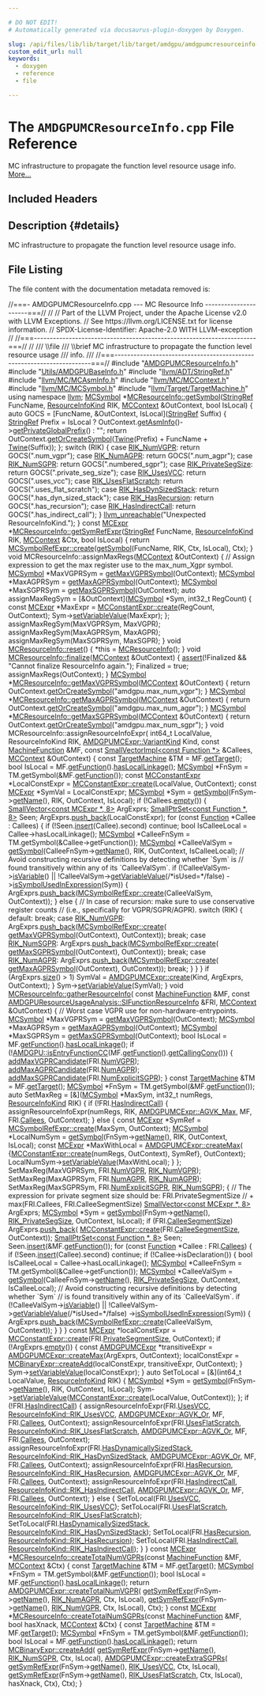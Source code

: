 ```yaml
---

# DO NOT EDIT!
# Automatically generated via docusaurus-plugin-doxygen by Doxygen.

slug: /api/files/lib/lib/target/lib/target/amdgpu/amdgpumcresourceinfo-cpp
custom_edit_url: null
keywords:
  - doxygen
  - reference
  - file

---
```





# The `AMDGPUMCResourceInfo.cpp` File Reference

<DoxygenPage pluginConfig={pluginConfig}>

MC infrastructure to propagate the function level resource usage info. <a href="#details">More...</a>

## Included Headers

<IncludesList>
<IncludesListItem
  filePath="AMDGPUMCResourceInfo.h"
  permalink="/docs/api/files/lib/lib/target/lib/target/amdgpu/amdgpumcresourceinfo-h"
  isLocal="true" />
<IncludesListItem
  filePath="Utils/AMDGPUBaseInfo.h"
  permalink="/docs/api/files/lib/lib/target/lib/target/amdgpu/lib/target/amdgpu/utils/amdgpubaseinfo-h"
  isLocal="true" />
<IncludesListItem
  filePath="llvm/ADT/StringRef.h"
  permalink="/docs/api/files/include/include/llvm/include/llvm/adt/stringref-h"
  isLocal="true" />
<IncludesListItem
  filePath="llvm/MC/MCAsmInfo.h"
  permalink="/docs/api/files/include/include/llvm/include/llvm/mc/mcasminfo-h"
  isLocal="true" />
<IncludesListItem
  filePath="llvm/MC/MCContext.h"
  permalink="/docs/api/files/include/include/llvm/include/llvm/mc/mccontext-h"
  isLocal="true" />
<IncludesListItem
  filePath="llvm/MC/MCSymbol.h"
  permalink="/docs/api/files/include/include/llvm/include/llvm/mc/mcsymbol-h"
  isLocal="true" />
<IncludesListItem
  filePath="llvm/Target/TargetMachine.h"
  permalink="/docs/api/files/include/include/llvm/include/llvm/target/targetmachine-h"
  isLocal="true" />
</IncludesList>

## Description {#details}

MC infrastructure to propagate the function level resource usage info.

## File Listing

The file content with the documentation metadata removed is:

<ProgramListing>

<Link id="l00001" /><CodeLine lineNumber="1"><span class="doxyHighlightComment">//===- AMDGPUMCResourceInfo.cpp --- MC Resource Info ----------------------===//</span></CodeLine>
<Link id="l00002" /><CodeLine lineNumber="2"><span class="doxyHighlightComment">//</span></CodeLine>
<Link id="l00003" /><CodeLine lineNumber="3"><span class="doxyHighlightComment">// Part of the LLVM Project, under the Apache License v2.0 with LLVM Exceptions.</span></CodeLine>
<Link id="l00004" /><CodeLine lineNumber="4"><span class="doxyHighlightComment">// See https://llvm.org/LICENSE.txt for license information.</span></CodeLine>
<Link id="l00005" /><CodeLine lineNumber="5"><span class="doxyHighlightComment">// SPDX-License-Identifier: Apache-2.0 WITH LLVM-exception</span></CodeLine>
<Link id="l00006" /><CodeLine lineNumber="6"><span class="doxyHighlightComment">//</span></CodeLine>
<Link id="l00007" /><CodeLine lineNumber="7"><span class="doxyHighlightComment">//===----------------------------------------------------------------------===//</span></CodeLine>
<Link id="l00008" /><CodeLine lineNumber="8"><span class="doxyHighlightComment">//</span></CodeLine>
<Link id="l00009" /><CodeLine lineNumber="9"><span class="doxyHighlightComment">/// \\file</span></CodeLine>
<Link id="l00010" /><CodeLine lineNumber="10"><span class="doxyHighlightComment">/// \\brief MC infrastructure to propagate the function level resource usage</span></CodeLine>
<Link id="l00011" /><CodeLine lineNumber="11"><span class="doxyHighlightComment">/// info.</span></CodeLine>
<Link id="l00012" /><CodeLine lineNumber="12"><span class="doxyHighlightComment">///</span></CodeLine>
<Link id="l00013" /><CodeLine lineNumber="13"><span class="doxyHighlightComment">//===----------------------------------------------------------------------===//</span></CodeLine>
<Link id="l00014" /><CodeLine lineNumber="14"></CodeLine>
<Link id="l00015" /><CodeLine lineNumber="15"><span class="doxyHighlightPreprocessor">#include &quot;<a href="/docs/api/files/lib/lib/target/lib/target/amdgpu/amdgpumcresourceinfo-h">AMDGPUMCResourceInfo.h</a>&quot;</span></CodeLine>
<Link id="l00016" /><CodeLine lineNumber="16"><span class="doxyHighlightPreprocessor">#include &quot;<a href="/docs/api/files/lib/lib/target/lib/target/amdgpu/lib/target/amdgpu/utils/amdgpubaseinfo-h">Utils/AMDGPUBaseInfo.h</a>&quot;</span></CodeLine>
<Link id="l00017" /><CodeLine lineNumber="17"><span class="doxyHighlightPreprocessor">#include &quot;<a href="/docs/api/files/include/include/llvm/include/llvm/adt/stringref-h">llvm/ADT/StringRef.h</a>&quot;</span></CodeLine>
<Link id="l00018" /><CodeLine lineNumber="18"><span class="doxyHighlightPreprocessor">#include &quot;<a href="/docs/api/files/include/include/llvm/include/llvm/mc/mcasminfo-h">llvm/MC/MCAsmInfo.h</a>&quot;</span></CodeLine>
<Link id="l00019" /><CodeLine lineNumber="19"><span class="doxyHighlightPreprocessor">#include &quot;<a href="/docs/api/files/include/include/llvm/include/llvm/mc/mccontext-h">llvm/MC/MCContext.h</a>&quot;</span></CodeLine>
<Link id="l00020" /><CodeLine lineNumber="20"><span class="doxyHighlightPreprocessor">#include &quot;<a href="/docs/api/files/include/include/llvm/include/llvm/mc/mcsymbol-h">llvm/MC/MCSymbol.h</a>&quot;</span></CodeLine>
<Link id="l00021" /><CodeLine lineNumber="21"><span class="doxyHighlightPreprocessor">#include &quot;<a href="/docs/api/files/include/include/llvm/include/llvm/target/targetmachine-h">llvm/Target/TargetMachine.h</a>&quot;</span></CodeLine>
<Link id="l00022" /><CodeLine lineNumber="22"></CodeLine>
<Link id="l00023" /><CodeLine lineNumber="23"><span class="doxyHighlightKeyword">using namespace </span><span class="doxyHighlight"><a href="/docs/api/namespaces/llvm">llvm</a>;</span></CodeLine>
<Link id="l00024" /><CodeLine lineNumber="24"></CodeLine>
<Link id="l00025" /><CodeLine lineNumber="25" lineLink="/docs/api/classes/llvm/mcresourceinfo/#ab6fb66900168f71c259a40c4213258ee"><span class="doxyHighlight"><a href="/docs/api/classes/llvm/mcsymbol">MCSymbol</a> &#42;<a href="/docs/api/classes/llvm/mcresourceinfo/#ab6fb66900168f71c259a40c4213258ee">MCResourceInfo::getSymbol</a>(<a href="/docs/api/classes/llvm/stringref">StringRef</a> FuncName, <a href="/docs/api/classes/llvm/mcresourceinfo/#af48e911064e158653df0cd355208c590">ResourceInfoKind</a> RIK,</span></CodeLine>
<Link id="l00026" /><CodeLine lineNumber="26"><span class="doxyHighlight">                                    <a href="/docs/api/classes/llvm/mccontext">MCContext</a> &amp;OutContext, </span><span class="doxyHighlightKeywordType">bool</span><span class="doxyHighlight"> IsLocal) &#123;</span></CodeLine>
<Link id="l00027" /><CodeLine lineNumber="27"><span class="doxyHighlight">  </span><span class="doxyHighlightKeyword">auto</span><span class="doxyHighlight"> GOCS = &#91;FuncName, &amp;OutContext, IsLocal&#93;(<a href="/docs/api/classes/llvm/stringref">StringRef</a> Suffix) &#123;</span></CodeLine>
<Link id="l00028" /><CodeLine lineNumber="28"><span class="doxyHighlight">    <a href="/docs/api/classes/llvm/stringref">StringRef</a> Prefix =</span></CodeLine>
<Link id="l00029" /><CodeLine lineNumber="29"><span class="doxyHighlight">        IsLocal ? OutContext.<a href="/docs/api/classes/llvm/mccontext/#aa3beac794c4afb5b1fb6d06cb7786587">getAsmInfo</a>()-&gt;<a href="/docs/api/classes/llvm/mcasminfo/#a021c993cfff75d122f448141f200673a">getPrivateGlobalPrefix</a>() : </span><span class="doxyHighlightStringLiteral">&quot;&quot;</span><span class="doxyHighlight">;</span></CodeLine>
<Link id="l00030" /><CodeLine lineNumber="30"><span class="doxyHighlight">    </span><span class="doxyHighlightKeywordFlow">return</span><span class="doxyHighlight"> OutContext.<a href="/docs/api/classes/llvm/mccontext/#ac11eef690074972378846024abbe8722">getOrCreateSymbol</a>(<a href="/docs/api/classes/llvm/twine">Twine</a>(Prefix) + FuncName +</span></CodeLine>
<Link id="l00031" /><CodeLine lineNumber="31"><span class="doxyHighlight">                                        <a href="/docs/api/classes/llvm/twine">Twine</a>(Suffix));</span></CodeLine>
<Link id="l00032" /><CodeLine lineNumber="32"><span class="doxyHighlight">  &#125;;</span></CodeLine>
<Link id="l00033" /><CodeLine lineNumber="33"><span class="doxyHighlight">  </span><span class="doxyHighlightKeywordFlow">switch</span><span class="doxyHighlight"> (RIK) &#123;</span></CodeLine>
<Link id="l00034" /><CodeLine lineNumber="34"><span class="doxyHighlight">  </span><span class="doxyHighlightKeywordFlow">case</span><span class="doxyHighlight"> <a href="/docs/api/classes/llvm/mcresourceinfo/#af48e911064e158653df0cd355208c590a8da10f6cf6332ee63770a2b025ec0137">RIK&#95;NumVGPR</a>:</span></CodeLine>
<Link id="l00035" /><CodeLine lineNumber="35"><span class="doxyHighlight">    </span><span class="doxyHighlightKeywordFlow">return</span><span class="doxyHighlight"> GOCS(</span><span class="doxyHighlightStringLiteral">&quot;.num&#95;vgpr&quot;</span><span class="doxyHighlight">);</span></CodeLine>
<Link id="l00036" /><CodeLine lineNumber="36"><span class="doxyHighlight">  </span><span class="doxyHighlightKeywordFlow">case</span><span class="doxyHighlight"> <a href="/docs/api/classes/llvm/mcresourceinfo/#af48e911064e158653df0cd355208c590a1c2a6e80379270ae20b862a7965b06e2">RIK&#95;NumAGPR</a>:</span></CodeLine>
<Link id="l00037" /><CodeLine lineNumber="37"><span class="doxyHighlight">    </span><span class="doxyHighlightKeywordFlow">return</span><span class="doxyHighlight"> GOCS(</span><span class="doxyHighlightStringLiteral">&quot;.num&#95;agpr&quot;</span><span class="doxyHighlight">);</span></CodeLine>
<Link id="l00038" /><CodeLine lineNumber="38"><span class="doxyHighlight">  </span><span class="doxyHighlightKeywordFlow">case</span><span class="doxyHighlight"> <a href="/docs/api/classes/llvm/mcresourceinfo/#af48e911064e158653df0cd355208c590aefa4ed4642c49f918d0520d91df06308">RIK&#95;NumSGPR</a>:</span></CodeLine>
<Link id="l00039" /><CodeLine lineNumber="39"><span class="doxyHighlight">    </span><span class="doxyHighlightKeywordFlow">return</span><span class="doxyHighlight"> GOCS(</span><span class="doxyHighlightStringLiteral">&quot;.numbered&#95;sgpr&quot;</span><span class="doxyHighlight">);</span></CodeLine>
<Link id="l00040" /><CodeLine lineNumber="40"><span class="doxyHighlight">  </span><span class="doxyHighlightKeywordFlow">case</span><span class="doxyHighlight"> <a href="/docs/api/classes/llvm/mcresourceinfo/#af48e911064e158653df0cd355208c590a100073e901dedc43d53055d3145387ba">RIK&#95;PrivateSegSize</a>:</span></CodeLine>
<Link id="l00041" /><CodeLine lineNumber="41"><span class="doxyHighlight">    </span><span class="doxyHighlightKeywordFlow">return</span><span class="doxyHighlight"> GOCS(</span><span class="doxyHighlightStringLiteral">&quot;.private&#95;seg&#95;size&quot;</span><span class="doxyHighlight">);</span></CodeLine>
<Link id="l00042" /><CodeLine lineNumber="42"><span class="doxyHighlight">  </span><span class="doxyHighlightKeywordFlow">case</span><span class="doxyHighlight"> <a href="/docs/api/classes/llvm/mcresourceinfo/#af48e911064e158653df0cd355208c590a19b2edc3c20039db0b831e29083f32a3">RIK&#95;UsesVCC</a>:</span></CodeLine>
<Link id="l00043" /><CodeLine lineNumber="43"><span class="doxyHighlight">    </span><span class="doxyHighlightKeywordFlow">return</span><span class="doxyHighlight"> GOCS(</span><span class="doxyHighlightStringLiteral">&quot;.uses&#95;vcc&quot;</span><span class="doxyHighlight">);</span></CodeLine>
<Link id="l00044" /><CodeLine lineNumber="44"><span class="doxyHighlight">  </span><span class="doxyHighlightKeywordFlow">case</span><span class="doxyHighlight"> <a href="/docs/api/classes/llvm/mcresourceinfo/#af48e911064e158653df0cd355208c590a2211b28e5485598e631dd11904189ece">RIK&#95;UsesFlatScratch</a>:</span></CodeLine>
<Link id="l00045" /><CodeLine lineNumber="45"><span class="doxyHighlight">    </span><span class="doxyHighlightKeywordFlow">return</span><span class="doxyHighlight"> GOCS(</span><span class="doxyHighlightStringLiteral">&quot;.uses&#95;flat&#95;scratch&quot;</span><span class="doxyHighlight">);</span></CodeLine>
<Link id="l00046" /><CodeLine lineNumber="46"><span class="doxyHighlight">  </span><span class="doxyHighlightKeywordFlow">case</span><span class="doxyHighlight"> <a href="/docs/api/classes/llvm/mcresourceinfo/#af48e911064e158653df0cd355208c590a569998460199830dadbec581c57d281c">RIK&#95;HasDynSizedStack</a>:</span></CodeLine>
<Link id="l00047" /><CodeLine lineNumber="47"><span class="doxyHighlight">    </span><span class="doxyHighlightKeywordFlow">return</span><span class="doxyHighlight"> GOCS(</span><span class="doxyHighlightStringLiteral">&quot;.has&#95;dyn&#95;sized&#95;stack&quot;</span><span class="doxyHighlight">);</span></CodeLine>
<Link id="l00048" /><CodeLine lineNumber="48"><span class="doxyHighlight">  </span><span class="doxyHighlightKeywordFlow">case</span><span class="doxyHighlight"> <a href="/docs/api/classes/llvm/mcresourceinfo/#af48e911064e158653df0cd355208c590a0356f9fc433377d29810e057025a9df4">RIK&#95;HasRecursion</a>:</span></CodeLine>
<Link id="l00049" /><CodeLine lineNumber="49"><span class="doxyHighlight">    </span><span class="doxyHighlightKeywordFlow">return</span><span class="doxyHighlight"> GOCS(</span><span class="doxyHighlightStringLiteral">&quot;.has&#95;recursion&quot;</span><span class="doxyHighlight">);</span></CodeLine>
<Link id="l00050" /><CodeLine lineNumber="50"><span class="doxyHighlight">  </span><span class="doxyHighlightKeywordFlow">case</span><span class="doxyHighlight"> <a href="/docs/api/classes/llvm/mcresourceinfo/#af48e911064e158653df0cd355208c590ac75093b0903f372c30885a79ffbc88f2">RIK&#95;HasIndirectCall</a>:</span></CodeLine>
<Link id="l00051" /><CodeLine lineNumber="51"><span class="doxyHighlight">    </span><span class="doxyHighlightKeywordFlow">return</span><span class="doxyHighlight"> GOCS(</span><span class="doxyHighlightStringLiteral">&quot;.has&#95;indirect&#95;call&quot;</span><span class="doxyHighlight">);</span></CodeLine>
<Link id="l00052" /><CodeLine lineNumber="52"><span class="doxyHighlight">  &#125;</span></CodeLine>
<Link id="l00053" /><CodeLine lineNumber="53"><span class="doxyHighlight">  <a href="/docs/api/files/include/include/llvm/include/llvm/support/errorhandling-h/#ace243f5c25697a1107cce46626b3dc94">llvm&#95;unreachable</a>(</span><span class="doxyHighlightStringLiteral">&quot;Unexpected ResourceInfoKind.&quot;</span><span class="doxyHighlight">);</span></CodeLine>
<Link id="l00054" /><CodeLine lineNumber="54"><span class="doxyHighlight">&#125;</span></CodeLine>
<Link id="l00055" /><CodeLine lineNumber="55"></CodeLine>
<Link id="l00056" /><CodeLine lineNumber="56" lineLink="/docs/api/classes/llvm/mcresourceinfo/#a4df37ccc4bac970ed9da45c24bf04a42"><span class="doxyHighlightKeyword">const</span><span class="doxyHighlight"> <a href="/docs/api/classes/llvm/mcexpr">MCExpr</a> &#42;<a href="/docs/api/classes/llvm/mcresourceinfo/#a4df37ccc4bac970ed9da45c24bf04a42">MCResourceInfo::getSymRefExpr</a>(<a href="/docs/api/classes/llvm/stringref">StringRef</a> FuncName,</span></CodeLine>
<Link id="l00057" /><CodeLine lineNumber="57"><span class="doxyHighlight">                                            <a href="/docs/api/classes/llvm/mcresourceinfo/#af48e911064e158653df0cd355208c590">ResourceInfoKind</a> RIK,</span></CodeLine>
<Link id="l00058" /><CodeLine lineNumber="58"><span class="doxyHighlight">                                            <a href="/docs/api/classes/llvm/mccontext">MCContext</a> &amp;Ctx, </span><span class="doxyHighlightKeywordType">bool</span><span class="doxyHighlight"> IsLocal) &#123;</span></CodeLine>
<Link id="l00059" /><CodeLine lineNumber="59"><span class="doxyHighlight">  </span><span class="doxyHighlightKeywordFlow">return</span><span class="doxyHighlight"> <a href="/docs/api/classes/llvm/mcsymbolrefexpr/#a9914b597552aa4b4bcbb8acaa04d632a">MCSymbolRefExpr::create</a>(<a href="/docs/api/classes/llvm/mcresourceinfo/#ab6fb66900168f71c259a40c4213258ee">getSymbol</a>(FuncName, RIK, Ctx, IsLocal), Ctx);</span></CodeLine>
<Link id="l00060" /><CodeLine lineNumber="60"><span class="doxyHighlight">&#125;</span></CodeLine>
<Link id="l00061" /><CodeLine lineNumber="61"></CodeLine>
<Link id="l00062" /><CodeLine lineNumber="62"><span class="doxyHighlightKeywordType">void</span><span class="doxyHighlight"> MCResourceInfo::assignMaxRegs(<a href="/docs/api/classes/llvm/mccontext">MCContext</a> &amp;OutContext) &#123;</span></CodeLine>
<Link id="l00063" /><CodeLine lineNumber="63"><span class="doxyHighlight">  </span><span class="doxyHighlightComment">// Assign expression to get the max register use to the max&#95;num&#95;Xgpr symbol.</span></CodeLine>
<Link id="l00064" /><CodeLine lineNumber="64"><span class="doxyHighlight">  <a href="/docs/api/classes/llvm/mcsymbol">MCSymbol</a> &#42;MaxVGPRSym = <a href="/docs/api/classes/llvm/mcresourceinfo/#acdfa9217c601394fde2e02fbbfb5aff4">getMaxVGPRSymbol</a>(OutContext);</span></CodeLine>
<Link id="l00065" /><CodeLine lineNumber="65"><span class="doxyHighlight">  <a href="/docs/api/classes/llvm/mcsymbol">MCSymbol</a> &#42;MaxAGPRSym = <a href="/docs/api/classes/llvm/mcresourceinfo/#a5e13c8211ac78de4ed02bd7facb5c18f">getMaxAGPRSymbol</a>(OutContext);</span></CodeLine>
<Link id="l00066" /><CodeLine lineNumber="66"><span class="doxyHighlight">  <a href="/docs/api/classes/llvm/mcsymbol">MCSymbol</a> &#42;MaxSGPRSym = <a href="/docs/api/classes/llvm/mcresourceinfo/#a43e26b05f46ee6277cdb509e6e264304">getMaxSGPRSymbol</a>(OutContext);</span></CodeLine>
<Link id="l00067" /><CodeLine lineNumber="67"></CodeLine>
<Link id="l00068" /><CodeLine lineNumber="68"><span class="doxyHighlight">  </span><span class="doxyHighlightKeyword">auto</span><span class="doxyHighlight"> assignMaxRegSym = &#91;&amp;OutContext&#93;(<a href="/docs/api/classes/llvm/mcsymbol">MCSymbol</a> &#42;Sym, int32&#95;t RegCount) &#123;</span></CodeLine>
<Link id="l00069" /><CodeLine lineNumber="69"><span class="doxyHighlight">    </span><span class="doxyHighlightKeyword">const</span><span class="doxyHighlight"> <a href="/docs/api/classes/llvm/mcexpr">MCExpr</a> &#42;MaxExpr = <a href="/docs/api/classes/llvm/mcconstantexpr/#af9bdc4c9c65ea1ff077fbbb6407d7b2a">MCConstantExpr::create</a>(RegCount, OutContext);</span></CodeLine>
<Link id="l00070" /><CodeLine lineNumber="70"><span class="doxyHighlight">    Sym-&gt;<a href="/docs/api/classes/llvm/mcsymbol/#a7f1486460b5e2da7f4527bbb2da54eff">setVariableValue</a>(MaxExpr);</span></CodeLine>
<Link id="l00071" /><CodeLine lineNumber="71"><span class="doxyHighlight">  &#125;;</span></CodeLine>
<Link id="l00072" /><CodeLine lineNumber="72"></CodeLine>
<Link id="l00073" /><CodeLine lineNumber="73"><span class="doxyHighlight">  assignMaxRegSym(MaxVGPRSym, MaxVGPR);</span></CodeLine>
<Link id="l00074" /><CodeLine lineNumber="74"><span class="doxyHighlight">  assignMaxRegSym(MaxAGPRSym, MaxAGPR);</span></CodeLine>
<Link id="l00075" /><CodeLine lineNumber="75"><span class="doxyHighlight">  assignMaxRegSym(MaxSGPRSym, MaxSGPR);</span></CodeLine>
<Link id="l00076" /><CodeLine lineNumber="76"><span class="doxyHighlight">&#125;</span></CodeLine>
<Link id="l00077" /><CodeLine lineNumber="77"></CodeLine>
<Link id="l00078" /><CodeLine lineNumber="78" lineLink="/docs/api/classes/llvm/mcresourceinfo/#ab8ecde31b2988ffcf2f415e6dfab63cc"><span class="doxyHighlightKeywordType">void</span><span class="doxyHighlight"> <a href="/docs/api/classes/llvm/mcresourceinfo/#ab8ecde31b2988ffcf2f415e6dfab63cc">MCResourceInfo::reset</a>() &#123; &#42;</span><span class="doxyHighlightKeyword">this</span><span class="doxyHighlight"> = <a href="/docs/api/classes/llvm/mcresourceinfo/#a036e50449cbcf927e271aec60a631d14">MCResourceInfo</a>(); &#125;</span></CodeLine>
<Link id="l00079" /><CodeLine lineNumber="79"></CodeLine>
<Link id="l00080" /><CodeLine lineNumber="80" lineLink="/docs/api/classes/llvm/mcresourceinfo/#a862c4550519c6358f03989ab5915c65f"><span class="doxyHighlightKeywordType">void</span><span class="doxyHighlight"> <a href="/docs/api/classes/llvm/mcresourceinfo/#a862c4550519c6358f03989ab5915c65f">MCResourceInfo::finalize</a>(<a href="/docs/api/classes/llvm/mccontext">MCContext</a> &amp;OutContext) &#123;</span></CodeLine>
<Link id="l00081" /><CodeLine lineNumber="81"><span class="doxyHighlight">  <a href="/docs/api/files/lib/lib/target/lib/target/amdgpu/silowercontrolflow-cpp/#a4868c5d81c5ccc98c47aeab6244346a0">assert</a>(!Finalized &amp;&amp; </span><span class="doxyHighlightStringLiteral">&quot;Cannot finalize ResourceInfo again.&quot;</span><span class="doxyHighlight">);</span></CodeLine>
<Link id="l00082" /><CodeLine lineNumber="82"><span class="doxyHighlight">  Finalized = </span><span class="doxyHighlightKeyword">true</span><span class="doxyHighlight">;</span></CodeLine>
<Link id="l00083" /><CodeLine lineNumber="83"><span class="doxyHighlight">  assignMaxRegs(OutContext);</span></CodeLine>
<Link id="l00084" /><CodeLine lineNumber="84"><span class="doxyHighlight">&#125;</span></CodeLine>
<Link id="l00085" /><CodeLine lineNumber="85"></CodeLine>
<Link id="l00086" /><CodeLine lineNumber="86" lineLink="/docs/api/classes/llvm/mcresourceinfo/#acdfa9217c601394fde2e02fbbfb5aff4"><span class="doxyHighlight"><a href="/docs/api/classes/llvm/mcsymbol">MCSymbol</a> &#42;<a href="/docs/api/classes/llvm/mcresourceinfo/#acdfa9217c601394fde2e02fbbfb5aff4">MCResourceInfo::getMaxVGPRSymbol</a>(<a href="/docs/api/classes/llvm/mccontext">MCContext</a> &amp;OutContext) &#123;</span></CodeLine>
<Link id="l00087" /><CodeLine lineNumber="87"><span class="doxyHighlight">  </span><span class="doxyHighlightKeywordFlow">return</span><span class="doxyHighlight"> OutContext.<a href="/docs/api/classes/llvm/mccontext/#ac11eef690074972378846024abbe8722">getOrCreateSymbol</a>(</span><span class="doxyHighlightStringLiteral">&quot;amdgpu.max&#95;num&#95;vgpr&quot;</span><span class="doxyHighlight">);</span></CodeLine>
<Link id="l00088" /><CodeLine lineNumber="88"><span class="doxyHighlight">&#125;</span></CodeLine>
<Link id="l00089" /><CodeLine lineNumber="89"></CodeLine>
<Link id="l00090" /><CodeLine lineNumber="90" lineLink="/docs/api/classes/llvm/mcresourceinfo/#a5e13c8211ac78de4ed02bd7facb5c18f"><span class="doxyHighlight"><a href="/docs/api/classes/llvm/mcsymbol">MCSymbol</a> &#42;<a href="/docs/api/classes/llvm/mcresourceinfo/#a5e13c8211ac78de4ed02bd7facb5c18f">MCResourceInfo::getMaxAGPRSymbol</a>(<a href="/docs/api/classes/llvm/mccontext">MCContext</a> &amp;OutContext) &#123;</span></CodeLine>
<Link id="l00091" /><CodeLine lineNumber="91"><span class="doxyHighlight">  </span><span class="doxyHighlightKeywordFlow">return</span><span class="doxyHighlight"> OutContext.<a href="/docs/api/classes/llvm/mccontext/#ac11eef690074972378846024abbe8722">getOrCreateSymbol</a>(</span><span class="doxyHighlightStringLiteral">&quot;amdgpu.max&#95;num&#95;agpr&quot;</span><span class="doxyHighlight">);</span></CodeLine>
<Link id="l00092" /><CodeLine lineNumber="92"><span class="doxyHighlight">&#125;</span></CodeLine>
<Link id="l00093" /><CodeLine lineNumber="93"></CodeLine>
<Link id="l00094" /><CodeLine lineNumber="94" lineLink="/docs/api/classes/llvm/mcresourceinfo/#a43e26b05f46ee6277cdb509e6e264304"><span class="doxyHighlight"><a href="/docs/api/classes/llvm/mcsymbol">MCSymbol</a> &#42;<a href="/docs/api/classes/llvm/mcresourceinfo/#a43e26b05f46ee6277cdb509e6e264304">MCResourceInfo::getMaxSGPRSymbol</a>(<a href="/docs/api/classes/llvm/mccontext">MCContext</a> &amp;OutContext) &#123;</span></CodeLine>
<Link id="l00095" /><CodeLine lineNumber="95"><span class="doxyHighlight">  </span><span class="doxyHighlightKeywordFlow">return</span><span class="doxyHighlight"> OutContext.<a href="/docs/api/classes/llvm/mccontext/#ac11eef690074972378846024abbe8722">getOrCreateSymbol</a>(</span><span class="doxyHighlightStringLiteral">&quot;amdgpu.max&#95;num&#95;sgpr&quot;</span><span class="doxyHighlight">);</span></CodeLine>
<Link id="l00096" /><CodeLine lineNumber="96"><span class="doxyHighlight">&#125;</span></CodeLine>
<Link id="l00097" /><CodeLine lineNumber="97"></CodeLine>
<Link id="l00098" /><CodeLine lineNumber="98"><span class="doxyHighlightKeywordType">void</span><span class="doxyHighlight"> MCResourceInfo::assignResourceInfoExpr(</span></CodeLine>
<Link id="l00099" /><CodeLine lineNumber="99"><span class="doxyHighlight">    int64&#95;t LocalValue, ResourceInfoKind RIK, <a href="/docs/api/classes/llvm/amdgpumcexpr/#ac4e921b9d06cd1d20aa4994fc39ec64e">AMDGPUMCExpr::VariantKind</a> Kind,</span></CodeLine>
<Link id="l00100" /><CodeLine lineNumber="100"><span class="doxyHighlight">    </span><span class="doxyHighlightKeyword">const</span><span class="doxyHighlight"> <a href="/docs/api/classes/llvm/machinefunction">MachineFunction</a> &amp;MF, </span><span class="doxyHighlightKeyword">const</span><span class="doxyHighlight"> <a href="/docs/api/classes/llvm/smallvectorimpl">SmallVectorImpl&lt;const Function &#42;&gt;</a> &amp;Callees,</span></CodeLine>
<Link id="l00101" /><CodeLine lineNumber="101"><span class="doxyHighlight">    <a href="/docs/api/classes/llvm/mccontext">MCContext</a> &amp;OutContext) &#123;</span></CodeLine>
<Link id="l00102" /><CodeLine lineNumber="102"><span class="doxyHighlight">  </span><span class="doxyHighlightKeyword">const</span><span class="doxyHighlight"> <a href="/docs/api/classes/llvm/targetmachine">TargetMachine</a> &amp;TM = MF.<a href="/docs/api/classes/llvm/machinefunction/#af777ff93c9e07a6ff5ffe3226deb3e76">getTarget</a>();</span></CodeLine>
<Link id="l00103" /><CodeLine lineNumber="103"><span class="doxyHighlight">  </span><span class="doxyHighlightKeywordType">bool</span><span class="doxyHighlight"> IsLocal = MF.<a href="/docs/api/classes/llvm/machinefunction/#a977ddce262de45c645be23d951066351">getFunction</a>().<a href="/docs/api/classes/llvm/globalvalue/#a3ba1af4b9d9faa4a33729bbbecee83d1">hasLocalLinkage</a>();</span></CodeLine>
<Link id="l00104" /><CodeLine lineNumber="104"><span class="doxyHighlight">  <a href="/docs/api/classes/llvm/mcsymbol">MCSymbol</a> &#42;FnSym = TM.getSymbol(&amp;MF.<a href="/docs/api/classes/llvm/machinefunction/#a977ddce262de45c645be23d951066351">getFunction</a>());</span></CodeLine>
<Link id="l00105" /><CodeLine lineNumber="105"><span class="doxyHighlight">  </span><span class="doxyHighlightKeyword">const</span><span class="doxyHighlight"> <a href="/docs/api/classes/llvm/mcconstantexpr">MCConstantExpr</a> &#42;LocalConstExpr =</span></CodeLine>
<Link id="l00106" /><CodeLine lineNumber="106"><span class="doxyHighlight">      <a href="/docs/api/classes/llvm/mcconstantexpr/#af9bdc4c9c65ea1ff077fbbb6407d7b2a">MCConstantExpr::create</a>(LocalValue, OutContext);</span></CodeLine>
<Link id="l00107" /><CodeLine lineNumber="107"><span class="doxyHighlight">  </span><span class="doxyHighlightKeyword">const</span><span class="doxyHighlight"> <a href="/docs/api/classes/llvm/mcexpr">MCExpr</a> &#42;SymVal = LocalConstExpr;</span></CodeLine>
<Link id="l00108" /><CodeLine lineNumber="108"><span class="doxyHighlight">  <a href="/docs/api/classes/llvm/mcsymbol">MCSymbol</a> &#42;Sym = <a href="/docs/api/classes/llvm/mcresourceinfo/#ab6fb66900168f71c259a40c4213258ee">getSymbol</a>(FnSym-&gt;<a href="/docs/api/classes/llvm/mcsymbol/#a57c7b2b9784361914262eeb0a6f0b18d">getName</a>(), RIK, OutContext, IsLocal);</span></CodeLine>
<Link id="l00109" /><CodeLine lineNumber="109"><span class="doxyHighlight">  </span><span class="doxyHighlightKeywordFlow">if</span><span class="doxyHighlight"> (!Callees.<a href="/docs/api/classes/llvm/smallvectortemplatecommon/#ad9a3c7bc26b130377bbafc170b5f88a2">empty</a>()) &#123;</span></CodeLine>
<Link id="l00110" /><CodeLine lineNumber="110"><span class="doxyHighlight">    <a href="/docs/api/classes/llvm/smallvector">SmallVector&lt;const MCExpr &#42;, 8&gt;</a> ArgExprs;</span></CodeLine>
<Link id="l00111" /><CodeLine lineNumber="111"><span class="doxyHighlight">    <a href="/docs/api/classes/llvm/smallptrset">SmallPtrSet&lt;const Function &#42;, 8&gt;</a> Seen;</span></CodeLine>
<Link id="l00112" /><CodeLine lineNumber="112"><span class="doxyHighlight">    ArgExprs.<a href="/docs/api/classes/llvm/smallvectortemplatebase/#af42bfbc067df27c19ee2fc859df58799">push&#95;back</a>(LocalConstExpr);</span></CodeLine>
<Link id="l00113" /><CodeLine lineNumber="113"></CodeLine>
<Link id="l00114" /><CodeLine lineNumber="114"><span class="doxyHighlight">    </span><span class="doxyHighlightKeywordFlow">for</span><span class="doxyHighlight"> (</span><span class="doxyHighlightKeyword">const</span><span class="doxyHighlight"> <a href="/docs/api/classes/llvm/function">Function</a> &#42;Callee : Callees) &#123;</span></CodeLine>
<Link id="l00115" /><CodeLine lineNumber="115"><span class="doxyHighlight">      </span><span class="doxyHighlightKeywordFlow">if</span><span class="doxyHighlight"> (!Seen.<a href="/docs/api/classes/llvm/smallptrsetimpl/#a9d834ae3da8c62c2b668dada51335eb0">insert</a>(Callee).second)</span></CodeLine>
<Link id="l00116" /><CodeLine lineNumber="116"><span class="doxyHighlight">        </span><span class="doxyHighlightKeywordFlow">continue</span><span class="doxyHighlight">;</span></CodeLine>
<Link id="l00117" /><CodeLine lineNumber="117"></CodeLine>
<Link id="l00118" /><CodeLine lineNumber="118"><span class="doxyHighlight">      </span><span class="doxyHighlightKeywordType">bool</span><span class="doxyHighlight"> IsCalleeLocal = Callee-&gt;hasLocalLinkage();</span></CodeLine>
<Link id="l00119" /><CodeLine lineNumber="119"><span class="doxyHighlight">      <a href="/docs/api/classes/llvm/mcsymbol">MCSymbol</a> &#42;CalleeFnSym = TM.getSymbol(&amp;Callee-&gt;getFunction());</span></CodeLine>
<Link id="l00120" /><CodeLine lineNumber="120"><span class="doxyHighlight">      <a href="/docs/api/classes/llvm/mcsymbol">MCSymbol</a> &#42;CalleeValSym =</span></CodeLine>
<Link id="l00121" /><CodeLine lineNumber="121"><span class="doxyHighlight">          <a href="/docs/api/classes/llvm/mcresourceinfo/#ab6fb66900168f71c259a40c4213258ee">getSymbol</a>(CalleeFnSym-&gt;<a href="/docs/api/classes/llvm/mcsymbol/#a57c7b2b9784361914262eeb0a6f0b18d">getName</a>(), RIK, OutContext, IsCalleeLocal);</span></CodeLine>
<Link id="l00122" /><CodeLine lineNumber="122"></CodeLine>
<Link id="l00123" /><CodeLine lineNumber="123"><span class="doxyHighlight">      </span><span class="doxyHighlightComment">// Avoid constructing recursive definitions by detecting whether &#96;Sym&#96; is</span></CodeLine>
<Link id="l00124" /><CodeLine lineNumber="124"><span class="doxyHighlight">      </span><span class="doxyHighlightComment">// found transitively within any of its &#96;CalleeValSym&#96;.</span></CodeLine>
<Link id="l00125" /><CodeLine lineNumber="125"><span class="doxyHighlight">      </span><span class="doxyHighlightKeywordFlow">if</span><span class="doxyHighlight"> (!CalleeValSym-&gt;<a href="/docs/api/classes/llvm/mcsymbol/#a620bf1ce8489b3da259faf0c55a862aa">isVariable</a>() ||</span></CodeLine>
<Link id="l00126" /><CodeLine lineNumber="126"><span class="doxyHighlight">          !CalleeValSym-&gt;<a href="/docs/api/classes/llvm/mcsymbol/#a2192a3f25b0bc0505cc168a012038046">getVariableValue</a>(</span><span class="doxyHighlightComment">/&#42;isUsed=&#42;/</span><span class="doxyHighlightKeyword">false</span><span class="doxyHighlight">)</span></CodeLine>
<Link id="l00127" /><CodeLine lineNumber="127"><span class="doxyHighlight">               -&gt;<a href="/docs/api/classes/llvm/mcexpr/#ae066b71f79346e6cf0e978da4656e1bc">isSymbolUsedInExpression</a>(Sym)) &#123;</span></CodeLine>
<Link id="l00128" /><CodeLine lineNumber="128"><span class="doxyHighlight">        ArgExprs.<a href="/docs/api/classes/llvm/smallvectortemplatebase/#af42bfbc067df27c19ee2fc859df58799">push&#95;back</a>(<a href="/docs/api/classes/llvm/mcsymbolrefexpr/#a9914b597552aa4b4bcbb8acaa04d632a">MCSymbolRefExpr::create</a>(CalleeValSym, OutContext));</span></CodeLine>
<Link id="l00129" /><CodeLine lineNumber="129"><span class="doxyHighlight">      &#125; </span><span class="doxyHighlightKeywordFlow">else</span><span class="doxyHighlight"> &#123;</span></CodeLine>
<Link id="l00130" /><CodeLine lineNumber="130"><span class="doxyHighlight">        </span><span class="doxyHighlightComment">// In case of recursion: make sure to use conservative register counts</span></CodeLine>
<Link id="l00131" /><CodeLine lineNumber="131"><span class="doxyHighlight">        </span><span class="doxyHighlightComment">// (i.e., specifically for VGPR/SGPR/AGPR).</span></CodeLine>
<Link id="l00132" /><CodeLine lineNumber="132"><span class="doxyHighlight">        </span><span class="doxyHighlightKeywordFlow">switch</span><span class="doxyHighlight"> (RIK) &#123;</span></CodeLine>
<Link id="l00133" /><CodeLine lineNumber="133"><span class="doxyHighlight">        </span><span class="doxyHighlightKeywordFlow">default</span><span class="doxyHighlight">:</span></CodeLine>
<Link id="l00134" /><CodeLine lineNumber="134"><span class="doxyHighlight">          </span><span class="doxyHighlightKeywordFlow">break</span><span class="doxyHighlight">;</span></CodeLine>
<Link id="l00135" /><CodeLine lineNumber="135"><span class="doxyHighlight">        </span><span class="doxyHighlightKeywordFlow">case</span><span class="doxyHighlight"> <a href="/docs/api/classes/llvm/mcresourceinfo/#af48e911064e158653df0cd355208c590a8da10f6cf6332ee63770a2b025ec0137">RIK&#95;NumVGPR</a>:</span></CodeLine>
<Link id="l00136" /><CodeLine lineNumber="136"><span class="doxyHighlight">          ArgExprs.<a href="/docs/api/classes/llvm/smallvectortemplatebase/#af42bfbc067df27c19ee2fc859df58799">push&#95;back</a>(<a href="/docs/api/classes/llvm/mcsymbolrefexpr/#a9914b597552aa4b4bcbb8acaa04d632a">MCSymbolRefExpr::create</a>(</span></CodeLine>
<Link id="l00137" /><CodeLine lineNumber="137"><span class="doxyHighlight">              <a href="/docs/api/classes/llvm/mcresourceinfo/#acdfa9217c601394fde2e02fbbfb5aff4">getMaxVGPRSymbol</a>(OutContext), OutContext));</span></CodeLine>
<Link id="l00138" /><CodeLine lineNumber="138"><span class="doxyHighlight">          </span><span class="doxyHighlightKeywordFlow">break</span><span class="doxyHighlight">;</span></CodeLine>
<Link id="l00139" /><CodeLine lineNumber="139"><span class="doxyHighlight">        </span><span class="doxyHighlightKeywordFlow">case</span><span class="doxyHighlight"> <a href="/docs/api/classes/llvm/mcresourceinfo/#af48e911064e158653df0cd355208c590aefa4ed4642c49f918d0520d91df06308">RIK&#95;NumSGPR</a>:</span></CodeLine>
<Link id="l00140" /><CodeLine lineNumber="140"><span class="doxyHighlight">          ArgExprs.<a href="/docs/api/classes/llvm/smallvectortemplatebase/#af42bfbc067df27c19ee2fc859df58799">push&#95;back</a>(<a href="/docs/api/classes/llvm/mcsymbolrefexpr/#a9914b597552aa4b4bcbb8acaa04d632a">MCSymbolRefExpr::create</a>(</span></CodeLine>
<Link id="l00141" /><CodeLine lineNumber="141"><span class="doxyHighlight">              <a href="/docs/api/classes/llvm/mcresourceinfo/#a43e26b05f46ee6277cdb509e6e264304">getMaxSGPRSymbol</a>(OutContext), OutContext));</span></CodeLine>
<Link id="l00142" /><CodeLine lineNumber="142"><span class="doxyHighlight">          </span><span class="doxyHighlightKeywordFlow">break</span><span class="doxyHighlight">;</span></CodeLine>
<Link id="l00143" /><CodeLine lineNumber="143"><span class="doxyHighlight">        </span><span class="doxyHighlightKeywordFlow">case</span><span class="doxyHighlight"> <a href="/docs/api/classes/llvm/mcresourceinfo/#af48e911064e158653df0cd355208c590a1c2a6e80379270ae20b862a7965b06e2">RIK&#95;NumAGPR</a>:</span></CodeLine>
<Link id="l00144" /><CodeLine lineNumber="144"><span class="doxyHighlight">          ArgExprs.<a href="/docs/api/classes/llvm/smallvectortemplatebase/#af42bfbc067df27c19ee2fc859df58799">push&#95;back</a>(<a href="/docs/api/classes/llvm/mcsymbolrefexpr/#a9914b597552aa4b4bcbb8acaa04d632a">MCSymbolRefExpr::create</a>(</span></CodeLine>
<Link id="l00145" /><CodeLine lineNumber="145"><span class="doxyHighlight">              <a href="/docs/api/classes/llvm/mcresourceinfo/#a5e13c8211ac78de4ed02bd7facb5c18f">getMaxAGPRSymbol</a>(OutContext), OutContext));</span></CodeLine>
<Link id="l00146" /><CodeLine lineNumber="146"><span class="doxyHighlight">          </span><span class="doxyHighlightKeywordFlow">break</span><span class="doxyHighlight">;</span></CodeLine>
<Link id="l00147" /><CodeLine lineNumber="147"><span class="doxyHighlight">        &#125;</span></CodeLine>
<Link id="l00148" /><CodeLine lineNumber="148"><span class="doxyHighlight">      &#125;</span></CodeLine>
<Link id="l00149" /><CodeLine lineNumber="149"><span class="doxyHighlight">    &#125;</span></CodeLine>
<Link id="l00150" /><CodeLine lineNumber="150"><span class="doxyHighlight">    </span><span class="doxyHighlightKeywordFlow">if</span><span class="doxyHighlight"> (ArgExprs.<a href="/docs/api/classes/llvm/smallvectortemplatecommon/#a1c479a8c434377c2b8cb056bdfdfc201">size</a>() &gt; 1)</span></CodeLine>
<Link id="l00151" /><CodeLine lineNumber="151"><span class="doxyHighlight">      SymVal = <a href="/docs/api/classes/llvm/amdgpumcexpr/#a8b210af308c92a311c2a71c9a2ad051a">AMDGPUMCExpr::create</a>(Kind, ArgExprs, OutContext);</span></CodeLine>
<Link id="l00152" /><CodeLine lineNumber="152"><span class="doxyHighlight">  &#125;</span></CodeLine>
<Link id="l00153" /><CodeLine lineNumber="153"><span class="doxyHighlight">  Sym-&gt;<a href="/docs/api/classes/llvm/mcsymbol/#a7f1486460b5e2da7f4527bbb2da54eff">setVariableValue</a>(SymVal);</span></CodeLine>
<Link id="l00154" /><CodeLine lineNumber="154"><span class="doxyHighlight">&#125;</span></CodeLine>
<Link id="l00155" /><CodeLine lineNumber="155"></CodeLine>
<Link id="l00156" /><CodeLine lineNumber="156" lineLink="/docs/api/classes/llvm/mcresourceinfo/#a3681fb2c471c1278bfd939456c752f22"><span class="doxyHighlightKeywordType">void</span><span class="doxyHighlight"> <a href="/docs/api/classes/llvm/mcresourceinfo/#a3681fb2c471c1278bfd939456c752f22">MCResourceInfo::gatherResourceInfo</a>(</span></CodeLine>
<Link id="l00157" /><CodeLine lineNumber="157"><span class="doxyHighlight">    </span><span class="doxyHighlightKeyword">const</span><span class="doxyHighlight"> <a href="/docs/api/classes/llvm/machinefunction">MachineFunction</a> &amp;MF,</span></CodeLine>
<Link id="l00158" /><CodeLine lineNumber="158"><span class="doxyHighlight">    </span><span class="doxyHighlightKeyword">const</span><span class="doxyHighlight"> <a href="/docs/api/structs/llvm/amdgpuresourceusageanalysis/sifunctionresourceinfo">AMDGPUResourceUsageAnalysis::SIFunctionResourceInfo</a> &amp;FRI,</span></CodeLine>
<Link id="l00159" /><CodeLine lineNumber="159"><span class="doxyHighlight">    <a href="/docs/api/classes/llvm/mccontext">MCContext</a> &amp;OutContext) &#123;</span></CodeLine>
<Link id="l00160" /><CodeLine lineNumber="160"><span class="doxyHighlight">  </span><span class="doxyHighlightComment">// Worst case VGPR use for non-hardware-entrypoints.</span></CodeLine>
<Link id="l00161" /><CodeLine lineNumber="161"><span class="doxyHighlight">  <a href="/docs/api/classes/llvm/mcsymbol">MCSymbol</a> &#42;MaxVGPRSym = <a href="/docs/api/classes/llvm/mcresourceinfo/#acdfa9217c601394fde2e02fbbfb5aff4">getMaxVGPRSymbol</a>(OutContext);</span></CodeLine>
<Link id="l00162" /><CodeLine lineNumber="162"><span class="doxyHighlight">  <a href="/docs/api/classes/llvm/mcsymbol">MCSymbol</a> &#42;MaxAGPRSym = <a href="/docs/api/classes/llvm/mcresourceinfo/#a5e13c8211ac78de4ed02bd7facb5c18f">getMaxAGPRSymbol</a>(OutContext);</span></CodeLine>
<Link id="l00163" /><CodeLine lineNumber="163"><span class="doxyHighlight">  <a href="/docs/api/classes/llvm/mcsymbol">MCSymbol</a> &#42;MaxSGPRSym = <a href="/docs/api/classes/llvm/mcresourceinfo/#a43e26b05f46ee6277cdb509e6e264304">getMaxSGPRSymbol</a>(OutContext);</span></CodeLine>
<Link id="l00164" /><CodeLine lineNumber="164"><span class="doxyHighlight">  </span><span class="doxyHighlightKeywordType">bool</span><span class="doxyHighlight"> IsLocal = MF.<a href="/docs/api/classes/llvm/machinefunction/#a977ddce262de45c645be23d951066351">getFunction</a>().<a href="/docs/api/classes/llvm/globalvalue/#a3ba1af4b9d9faa4a33729bbbecee83d1">hasLocalLinkage</a>();</span></CodeLine>
<Link id="l00165" /><CodeLine lineNumber="165"></CodeLine>
<Link id="l00166" /><CodeLine lineNumber="166"><span class="doxyHighlight">  </span><span class="doxyHighlightKeywordFlow">if</span><span class="doxyHighlight"> (!<a href="/docs/api/namespaces/llvm/amdgpu/#a3c65c76a817d60e322ff750366674a92">AMDGPU::isEntryFunctionCC</a>(MF.<a href="/docs/api/classes/llvm/machinefunction/#a977ddce262de45c645be23d951066351">getFunction</a>().<a href="/docs/api/classes/llvm/function/#a5f494edc0a569c7fc9ff4181243be1ed">getCallingConv</a>())) &#123;</span></CodeLine>
<Link id="l00167" /><CodeLine lineNumber="167"><span class="doxyHighlight">    <a href="/docs/api/classes/llvm/mcresourceinfo/#af18c19f635c52afe1ddcfa8b0908de6f">addMaxVGPRCandidate</a>(FRI.<a href="/docs/api/structs/llvm/amdgpuresourceusageanalysis/sifunctionresourceinfo/#ace2f47e698e52d6ee942db8b7196e665">NumVGPR</a>);</span></CodeLine>
<Link id="l00168" /><CodeLine lineNumber="168"><span class="doxyHighlight">    <a href="/docs/api/classes/llvm/mcresourceinfo/#ac2c8383dcf4dceabc21a1897570ab76e">addMaxAGPRCandidate</a>(FRI.<a href="/docs/api/structs/llvm/amdgpuresourceusageanalysis/sifunctionresourceinfo/#a9307d03fbda2e54a7b2ecb78bac47019">NumAGPR</a>);</span></CodeLine>
<Link id="l00169" /><CodeLine lineNumber="169"><span class="doxyHighlight">    <a href="/docs/api/classes/llvm/mcresourceinfo/#a2b49c357b7b7adab83211b02a55dca8e">addMaxSGPRCandidate</a>(FRI.<a href="/docs/api/structs/llvm/amdgpuresourceusageanalysis/sifunctionresourceinfo/#a8a250107696bf3f9bd50f12ed52b937d">NumExplicitSGPR</a>);</span></CodeLine>
<Link id="l00170" /><CodeLine lineNumber="170"><span class="doxyHighlight">  &#125;</span></CodeLine>
<Link id="l00171" /><CodeLine lineNumber="171"></CodeLine>
<Link id="l00172" /><CodeLine lineNumber="172"><span class="doxyHighlight">  </span><span class="doxyHighlightKeyword">const</span><span class="doxyHighlight"> <a href="/docs/api/classes/llvm/targetmachine">TargetMachine</a> &amp;TM = MF.<a href="/docs/api/classes/llvm/machinefunction/#af777ff93c9e07a6ff5ffe3226deb3e76">getTarget</a>();</span></CodeLine>
<Link id="l00173" /><CodeLine lineNumber="173"><span class="doxyHighlight">  <a href="/docs/api/classes/llvm/mcsymbol">MCSymbol</a> &#42;FnSym = TM.getSymbol(&amp;MF.<a href="/docs/api/classes/llvm/machinefunction/#a977ddce262de45c645be23d951066351">getFunction</a>());</span></CodeLine>
<Link id="l00174" /><CodeLine lineNumber="174"></CodeLine>
<Link id="l00175" /><CodeLine lineNumber="175"><span class="doxyHighlight">  </span><span class="doxyHighlightKeyword">auto</span><span class="doxyHighlight"> SetMaxReg = &#91;&amp;&#93;(<a href="/docs/api/classes/llvm/mcsymbol">MCSymbol</a> &#42;MaxSym, int32&#95;t numRegs,</span></CodeLine>
<Link id="l00176" /><CodeLine lineNumber="176"><span class="doxyHighlight">                       <a href="/docs/api/classes/llvm/mcresourceinfo/#af48e911064e158653df0cd355208c590">ResourceInfoKind</a> RIK) &#123;</span></CodeLine>
<Link id="l00177" /><CodeLine lineNumber="177"><span class="doxyHighlight">    </span><span class="doxyHighlightKeywordFlow">if</span><span class="doxyHighlight"> (!FRI.<a href="/docs/api/structs/llvm/amdgpuresourceusageanalysis/sifunctionresourceinfo/#a9dfea6fbc3e9600bcafa0a2371e9e2de">HasIndirectCall</a>) &#123;</span></CodeLine>
<Link id="l00178" /><CodeLine lineNumber="178"><span class="doxyHighlight">      assignResourceInfoExpr(numRegs, RIK, <a href="/docs/api/classes/llvm/amdgpumcexpr/#ac4e921b9d06cd1d20aa4994fc39ec64eade9b37ace7482eb448727fdbd65a75f0">AMDGPUMCExpr::AGVK&#95;Max</a>, MF,</span></CodeLine>
<Link id="l00179" /><CodeLine lineNumber="179"><span class="doxyHighlight">                             FRI.<a href="/docs/api/structs/llvm/amdgpuresourceusageanalysis/sifunctionresourceinfo/#adf12c3cdbbcf0fd01e9397a693a6bf8e">Callees</a>, OutContext);</span></CodeLine>
<Link id="l00180" /><CodeLine lineNumber="180"><span class="doxyHighlight">    &#125; </span><span class="doxyHighlightKeywordFlow">else</span><span class="doxyHighlight"> &#123;</span></CodeLine>
<Link id="l00181" /><CodeLine lineNumber="181"><span class="doxyHighlight">      </span><span class="doxyHighlightKeyword">const</span><span class="doxyHighlight"> <a href="/docs/api/classes/llvm/mcexpr">MCExpr</a> &#42;SymRef = <a href="/docs/api/classes/llvm/mcsymbolrefexpr/#a9914b597552aa4b4bcbb8acaa04d632a">MCSymbolRefExpr::create</a>(MaxSym, OutContext);</span></CodeLine>
<Link id="l00182" /><CodeLine lineNumber="182"><span class="doxyHighlight">      <a href="/docs/api/classes/llvm/mcsymbol">MCSymbol</a> &#42;LocalNumSym =</span></CodeLine>
<Link id="l00183" /><CodeLine lineNumber="183"><span class="doxyHighlight">          <a href="/docs/api/classes/llvm/mcresourceinfo/#ab6fb66900168f71c259a40c4213258ee">getSymbol</a>(FnSym-&gt;<a href="/docs/api/classes/llvm/mcsymbol/#a57c7b2b9784361914262eeb0a6f0b18d">getName</a>(), RIK, OutContext, IsLocal);</span></CodeLine>
<Link id="l00184" /><CodeLine lineNumber="184"><span class="doxyHighlight">      </span><span class="doxyHighlightKeyword">const</span><span class="doxyHighlight"> <a href="/docs/api/classes/llvm/mcexpr">MCExpr</a> &#42;MaxWithLocal = <a href="/docs/api/classes/llvm/amdgpumcexpr/#a245bacdf3c88f5963f1ea0b9cc20ffb0">AMDGPUMCExpr::createMax</a>(</span></CodeLine>
<Link id="l00185" /><CodeLine lineNumber="185"><span class="doxyHighlight">          &#123;<a href="/docs/api/classes/llvm/mcconstantexpr/#af9bdc4c9c65ea1ff077fbbb6407d7b2a">MCConstantExpr::create</a>(numRegs, OutContext), SymRef&#125;, OutContext);</span></CodeLine>
<Link id="l00186" /><CodeLine lineNumber="186"><span class="doxyHighlight">      LocalNumSym-&gt;<a href="/docs/api/classes/llvm/mcsymbol/#a7f1486460b5e2da7f4527bbb2da54eff">setVariableValue</a>(MaxWithLocal);</span></CodeLine>
<Link id="l00187" /><CodeLine lineNumber="187"><span class="doxyHighlight">    &#125;</span></CodeLine>
<Link id="l00188" /><CodeLine lineNumber="188"><span class="doxyHighlight">  &#125;;</span></CodeLine>
<Link id="l00189" /><CodeLine lineNumber="189"></CodeLine>
<Link id="l00190" /><CodeLine lineNumber="190"><span class="doxyHighlight">  SetMaxReg(MaxVGPRSym, FRI.<a href="/docs/api/structs/llvm/amdgpuresourceusageanalysis/sifunctionresourceinfo/#ace2f47e698e52d6ee942db8b7196e665">NumVGPR</a>, <a href="/docs/api/classes/llvm/mcresourceinfo/#af48e911064e158653df0cd355208c590a8da10f6cf6332ee63770a2b025ec0137">RIK&#95;NumVGPR</a>);</span></CodeLine>
<Link id="l00191" /><CodeLine lineNumber="191"><span class="doxyHighlight">  SetMaxReg(MaxAGPRSym, FRI.<a href="/docs/api/structs/llvm/amdgpuresourceusageanalysis/sifunctionresourceinfo/#a9307d03fbda2e54a7b2ecb78bac47019">NumAGPR</a>, <a href="/docs/api/classes/llvm/mcresourceinfo/#af48e911064e158653df0cd355208c590a1c2a6e80379270ae20b862a7965b06e2">RIK&#95;NumAGPR</a>);</span></CodeLine>
<Link id="l00192" /><CodeLine lineNumber="192"><span class="doxyHighlight">  SetMaxReg(MaxSGPRSym, FRI.<a href="/docs/api/structs/llvm/amdgpuresourceusageanalysis/sifunctionresourceinfo/#a8a250107696bf3f9bd50f12ed52b937d">NumExplicitSGPR</a>, <a href="/docs/api/classes/llvm/mcresourceinfo/#af48e911064e158653df0cd355208c590aefa4ed4642c49f918d0520d91df06308">RIK&#95;NumSGPR</a>);</span></CodeLine>
<Link id="l00193" /><CodeLine lineNumber="193"></CodeLine>
<Link id="l00194" /><CodeLine lineNumber="194"><span class="doxyHighlight">  &#123;</span></CodeLine>
<Link id="l00195" /><CodeLine lineNumber="195"><span class="doxyHighlight">    </span><span class="doxyHighlightComment">// The expression for private segment size should be: FRI.PrivateSegmentSize</span></CodeLine>
<Link id="l00196" /><CodeLine lineNumber="196"><span class="doxyHighlight">    </span><span class="doxyHighlightComment">// + max(FRI.Callees, FRI.CalleeSegmentSize)</span></CodeLine>
<Link id="l00197" /><CodeLine lineNumber="197"><span class="doxyHighlight">    <a href="/docs/api/classes/llvm/smallvector">SmallVector&lt;const MCExpr &#42;, 8&gt;</a> ArgExprs;</span></CodeLine>
<Link id="l00198" /><CodeLine lineNumber="198"><span class="doxyHighlight">    <a href="/docs/api/classes/llvm/mcsymbol">MCSymbol</a> &#42;Sym =</span></CodeLine>
<Link id="l00199" /><CodeLine lineNumber="199"><span class="doxyHighlight">        <a href="/docs/api/classes/llvm/mcresourceinfo/#ab6fb66900168f71c259a40c4213258ee">getSymbol</a>(FnSym-&gt;<a href="/docs/api/classes/llvm/mcsymbol/#a57c7b2b9784361914262eeb0a6f0b18d">getName</a>(), <a href="/docs/api/classes/llvm/mcresourceinfo/#af48e911064e158653df0cd355208c590a100073e901dedc43d53055d3145387ba">RIK&#95;PrivateSegSize</a>, OutContext, IsLocal);</span></CodeLine>
<Link id="l00200" /><CodeLine lineNumber="200"><span class="doxyHighlight">    </span><span class="doxyHighlightKeywordFlow">if</span><span class="doxyHighlight"> (FRI.<a href="/docs/api/structs/llvm/amdgpuresourceusageanalysis/sifunctionresourceinfo/#af3efb2b20e885f6310064a3affb7a296">CalleeSegmentSize</a>)</span></CodeLine>
<Link id="l00201" /><CodeLine lineNumber="201"><span class="doxyHighlight">      ArgExprs.<a href="/docs/api/classes/llvm/smallvectortemplatebase/#af42bfbc067df27c19ee2fc859df58799">push&#95;back</a>(</span></CodeLine>
<Link id="l00202" /><CodeLine lineNumber="202"><span class="doxyHighlight">          <a href="/docs/api/classes/llvm/mcconstantexpr/#af9bdc4c9c65ea1ff077fbbb6407d7b2a">MCConstantExpr::create</a>(FRI.<a href="/docs/api/structs/llvm/amdgpuresourceusageanalysis/sifunctionresourceinfo/#af3efb2b20e885f6310064a3affb7a296">CalleeSegmentSize</a>, OutContext));</span></CodeLine>
<Link id="l00203" /><CodeLine lineNumber="203"></CodeLine>
<Link id="l00204" /><CodeLine lineNumber="204"><span class="doxyHighlight">    <a href="/docs/api/classes/llvm/smallptrset">SmallPtrSet&lt;const Function &#42;, 8&gt;</a> Seen;</span></CodeLine>
<Link id="l00205" /><CodeLine lineNumber="205"><span class="doxyHighlight">    Seen.<a href="/docs/api/classes/llvm/smallptrsetimpl/#a9d834ae3da8c62c2b668dada51335eb0">insert</a>(&amp;MF.<a href="/docs/api/classes/llvm/machinefunction/#a977ddce262de45c645be23d951066351">getFunction</a>());</span></CodeLine>
<Link id="l00206" /><CodeLine lineNumber="206"><span class="doxyHighlight">    </span><span class="doxyHighlightKeywordFlow">for</span><span class="doxyHighlight"> (</span><span class="doxyHighlightKeyword">const</span><span class="doxyHighlight"> <a href="/docs/api/classes/llvm/function">Function</a> &#42;Callee : FRI.<a href="/docs/api/structs/llvm/amdgpuresourceusageanalysis/sifunctionresourceinfo/#adf12c3cdbbcf0fd01e9397a693a6bf8e">Callees</a>) &#123;</span></CodeLine>
<Link id="l00207" /><CodeLine lineNumber="207"><span class="doxyHighlight">      </span><span class="doxyHighlightKeywordFlow">if</span><span class="doxyHighlight"> (!Seen.<a href="/docs/api/classes/llvm/smallptrsetimpl/#a9d834ae3da8c62c2b668dada51335eb0">insert</a>(Callee).second)</span></CodeLine>
<Link id="l00208" /><CodeLine lineNumber="208"><span class="doxyHighlight">        </span><span class="doxyHighlightKeywordFlow">continue</span><span class="doxyHighlight">;</span></CodeLine>
<Link id="l00209" /><CodeLine lineNumber="209"><span class="doxyHighlight">      </span><span class="doxyHighlightKeywordFlow">if</span><span class="doxyHighlight"> (!Callee-&gt;isDeclaration()) &#123;</span></CodeLine>
<Link id="l00210" /><CodeLine lineNumber="210"><span class="doxyHighlight">        </span><span class="doxyHighlightKeywordType">bool</span><span class="doxyHighlight"> IsCalleeLocal = Callee-&gt;hasLocalLinkage();</span></CodeLine>
<Link id="l00211" /><CodeLine lineNumber="211"><span class="doxyHighlight">        <a href="/docs/api/classes/llvm/mcsymbol">MCSymbol</a> &#42;CalleeFnSym = TM.getSymbol(&amp;Callee-&gt;getFunction());</span></CodeLine>
<Link id="l00212" /><CodeLine lineNumber="212"><span class="doxyHighlight">        <a href="/docs/api/classes/llvm/mcsymbol">MCSymbol</a> &#42;CalleeValSym =</span></CodeLine>
<Link id="l00213" /><CodeLine lineNumber="213"><span class="doxyHighlight">            <a href="/docs/api/classes/llvm/mcresourceinfo/#ab6fb66900168f71c259a40c4213258ee">getSymbol</a>(CalleeFnSym-&gt;<a href="/docs/api/classes/llvm/mcsymbol/#a57c7b2b9784361914262eeb0a6f0b18d">getName</a>(), <a href="/docs/api/classes/llvm/mcresourceinfo/#af48e911064e158653df0cd355208c590a100073e901dedc43d53055d3145387ba">RIK&#95;PrivateSegSize</a>, OutContext,</span></CodeLine>
<Link id="l00214" /><CodeLine lineNumber="214"><span class="doxyHighlight">                      IsCalleeLocal);</span></CodeLine>
<Link id="l00215" /><CodeLine lineNumber="215"></CodeLine>
<Link id="l00216" /><CodeLine lineNumber="216"><span class="doxyHighlight">        </span><span class="doxyHighlightComment">// Avoid constructing recursive definitions by detecting whether &#96;Sym&#96;</span></CodeLine>
<Link id="l00217" /><CodeLine lineNumber="217"><span class="doxyHighlight">        </span><span class="doxyHighlightComment">// is found transitively within any of its &#96;CalleeValSym&#96;.</span></CodeLine>
<Link id="l00218" /><CodeLine lineNumber="218"><span class="doxyHighlight">        </span><span class="doxyHighlightKeywordFlow">if</span><span class="doxyHighlight"> (!CalleeValSym-&gt;<a href="/docs/api/classes/llvm/mcsymbol/#a620bf1ce8489b3da259faf0c55a862aa">isVariable</a>() ||</span></CodeLine>
<Link id="l00219" /><CodeLine lineNumber="219"><span class="doxyHighlight">            !CalleeValSym-&gt;<a href="/docs/api/classes/llvm/mcsymbol/#a2192a3f25b0bc0505cc168a012038046">getVariableValue</a>(</span><span class="doxyHighlightComment">/&#42;isUsed=&#42;/</span><span class="doxyHighlightKeyword">false</span><span class="doxyHighlight">)</span></CodeLine>
<Link id="l00220" /><CodeLine lineNumber="220"><span class="doxyHighlight">                 -&gt;<a href="/docs/api/classes/llvm/mcexpr/#ae066b71f79346e6cf0e978da4656e1bc">isSymbolUsedInExpression</a>(Sym)) &#123;</span></CodeLine>
<Link id="l00221" /><CodeLine lineNumber="221"><span class="doxyHighlight">          ArgExprs.<a href="/docs/api/classes/llvm/smallvectortemplatebase/#af42bfbc067df27c19ee2fc859df58799">push&#95;back</a>(<a href="/docs/api/classes/llvm/mcsymbolrefexpr/#a9914b597552aa4b4bcbb8acaa04d632a">MCSymbolRefExpr::create</a>(CalleeValSym, OutContext));</span></CodeLine>
<Link id="l00222" /><CodeLine lineNumber="222"><span class="doxyHighlight">        &#125;</span></CodeLine>
<Link id="l00223" /><CodeLine lineNumber="223"><span class="doxyHighlight">      &#125;</span></CodeLine>
<Link id="l00224" /><CodeLine lineNumber="224"><span class="doxyHighlight">    &#125;</span></CodeLine>
<Link id="l00225" /><CodeLine lineNumber="225"><span class="doxyHighlight">    </span><span class="doxyHighlightKeyword">const</span><span class="doxyHighlight"> <a href="/docs/api/classes/llvm/mcexpr">MCExpr</a> &#42;localConstExpr =</span></CodeLine>
<Link id="l00226" /><CodeLine lineNumber="226"><span class="doxyHighlight">        <a href="/docs/api/classes/llvm/mcconstantexpr/#af9bdc4c9c65ea1ff077fbbb6407d7b2a">MCConstantExpr::create</a>(FRI.<a href="/docs/api/structs/llvm/amdgpuresourceusageanalysis/sifunctionresourceinfo/#a9182e409604c9f69e188aa4580e5d7b1">PrivateSegmentSize</a>, OutContext);</span></CodeLine>
<Link id="l00227" /><CodeLine lineNumber="227"><span class="doxyHighlight">    </span><span class="doxyHighlightKeywordFlow">if</span><span class="doxyHighlight"> (!ArgExprs.<a href="/docs/api/classes/llvm/smallvectortemplatecommon/#ad9a3c7bc26b130377bbafc170b5f88a2">empty</a>()) &#123;</span></CodeLine>
<Link id="l00228" /><CodeLine lineNumber="228"><span class="doxyHighlight">      </span><span class="doxyHighlightKeyword">const</span><span class="doxyHighlight"> <a href="/docs/api/classes/llvm/amdgpumcexpr">AMDGPUMCExpr</a> &#42;transitiveExpr =</span></CodeLine>
<Link id="l00229" /><CodeLine lineNumber="229"><span class="doxyHighlight">          <a href="/docs/api/classes/llvm/amdgpumcexpr/#a245bacdf3c88f5963f1ea0b9cc20ffb0">AMDGPUMCExpr::createMax</a>(ArgExprs, OutContext);</span></CodeLine>
<Link id="l00230" /><CodeLine lineNumber="230"><span class="doxyHighlight">      localConstExpr =</span></CodeLine>
<Link id="l00231" /><CodeLine lineNumber="231"><span class="doxyHighlight">          <a href="/docs/api/classes/llvm/mcbinaryexpr/#a3cbe1086ebf00680e8dc374e07305cfb">MCBinaryExpr::createAdd</a>(localConstExpr, transitiveExpr, OutContext);</span></CodeLine>
<Link id="l00232" /><CodeLine lineNumber="232"><span class="doxyHighlight">    &#125;</span></CodeLine>
<Link id="l00233" /><CodeLine lineNumber="233"><span class="doxyHighlight">    Sym-&gt;<a href="/docs/api/classes/llvm/mcsymbol/#a7f1486460b5e2da7f4527bbb2da54eff">setVariableValue</a>(localConstExpr);</span></CodeLine>
<Link id="l00234" /><CodeLine lineNumber="234"><span class="doxyHighlight">  &#125;</span></CodeLine>
<Link id="l00235" /><CodeLine lineNumber="235"></CodeLine>
<Link id="l00236" /><CodeLine lineNumber="236"><span class="doxyHighlight">  </span><span class="doxyHighlightKeyword">auto</span><span class="doxyHighlight"> SetToLocal = &#91;&amp;&#93;(int64&#95;t LocalValue, <a href="/docs/api/classes/llvm/mcresourceinfo/#af48e911064e158653df0cd355208c590">ResourceInfoKind</a> RIK) &#123;</span></CodeLine>
<Link id="l00237" /><CodeLine lineNumber="237"><span class="doxyHighlight">    <a href="/docs/api/classes/llvm/mcsymbol">MCSymbol</a> &#42;Sym = <a href="/docs/api/classes/llvm/mcresourceinfo/#ab6fb66900168f71c259a40c4213258ee">getSymbol</a>(FnSym-&gt;<a href="/docs/api/classes/llvm/mcsymbol/#a57c7b2b9784361914262eeb0a6f0b18d">getName</a>(), RIK, OutContext, IsLocal);</span></CodeLine>
<Link id="l00238" /><CodeLine lineNumber="238"><span class="doxyHighlight">    Sym-&gt;<a href="/docs/api/classes/llvm/mcsymbol/#a7f1486460b5e2da7f4527bbb2da54eff">setVariableValue</a>(<a href="/docs/api/classes/llvm/mcconstantexpr/#af9bdc4c9c65ea1ff077fbbb6407d7b2a">MCConstantExpr::create</a>(LocalValue, OutContext));</span></CodeLine>
<Link id="l00239" /><CodeLine lineNumber="239"><span class="doxyHighlight">  &#125;;</span></CodeLine>
<Link id="l00240" /><CodeLine lineNumber="240"></CodeLine>
<Link id="l00241" /><CodeLine lineNumber="241"><span class="doxyHighlight">  </span><span class="doxyHighlightKeywordFlow">if</span><span class="doxyHighlight"> (!FRI.<a href="/docs/api/structs/llvm/amdgpuresourceusageanalysis/sifunctionresourceinfo/#a9dfea6fbc3e9600bcafa0a2371e9e2de">HasIndirectCall</a>) &#123;</span></CodeLine>
<Link id="l00242" /><CodeLine lineNumber="242"><span class="doxyHighlight">    assignResourceInfoExpr(FRI.<a href="/docs/api/structs/llvm/amdgpuresourceusageanalysis/sifunctionresourceinfo/#ab9afb486dfec15a26a2b0b26a9b5302d">UsesVCC</a>, <a href="/docs/api/classes/llvm/mcresourceinfo/#af48e911064e158653df0cd355208c590a19b2edc3c20039db0b831e29083f32a3">ResourceInfoKind::RIK&#95;UsesVCC</a>,</span></CodeLine>
<Link id="l00243" /><CodeLine lineNumber="243"><span class="doxyHighlight">                           <a href="/docs/api/classes/llvm/amdgpumcexpr/#ac4e921b9d06cd1d20aa4994fc39ec64ea5f70392190112d47213e6cc3df8bf8cc">AMDGPUMCExpr::AGVK&#95;Or</a>, MF, FRI.<a href="/docs/api/structs/llvm/amdgpuresourceusageanalysis/sifunctionresourceinfo/#adf12c3cdbbcf0fd01e9397a693a6bf8e">Callees</a>, OutContext);</span></CodeLine>
<Link id="l00244" /><CodeLine lineNumber="244"><span class="doxyHighlight">    assignResourceInfoExpr(FRI.<a href="/docs/api/structs/llvm/amdgpuresourceusageanalysis/sifunctionresourceinfo/#a1ad15d21553e3b179b6b0f78efad4e3a">UsesFlatScratch</a>,</span></CodeLine>
<Link id="l00245" /><CodeLine lineNumber="245"><span class="doxyHighlight">                           <a href="/docs/api/classes/llvm/mcresourceinfo/#af48e911064e158653df0cd355208c590a2211b28e5485598e631dd11904189ece">ResourceInfoKind::RIK&#95;UsesFlatScratch</a>,</span></CodeLine>
<Link id="l00246" /><CodeLine lineNumber="246"><span class="doxyHighlight">                           <a href="/docs/api/classes/llvm/amdgpumcexpr/#ac4e921b9d06cd1d20aa4994fc39ec64ea5f70392190112d47213e6cc3df8bf8cc">AMDGPUMCExpr::AGVK&#95;Or</a>, MF, FRI.<a href="/docs/api/structs/llvm/amdgpuresourceusageanalysis/sifunctionresourceinfo/#adf12c3cdbbcf0fd01e9397a693a6bf8e">Callees</a>, OutContext);</span></CodeLine>
<Link id="l00247" /><CodeLine lineNumber="247"><span class="doxyHighlight">    assignResourceInfoExpr(FRI.<a href="/docs/api/structs/llvm/amdgpuresourceusageanalysis/sifunctionresourceinfo/#a7646a5431ba0550b290b5888d0d6898b">HasDynamicallySizedStack</a>,</span></CodeLine>
<Link id="l00248" /><CodeLine lineNumber="248"><span class="doxyHighlight">                           <a href="/docs/api/classes/llvm/mcresourceinfo/#af48e911064e158653df0cd355208c590a569998460199830dadbec581c57d281c">ResourceInfoKind::RIK&#95;HasDynSizedStack</a>,</span></CodeLine>
<Link id="l00249" /><CodeLine lineNumber="249"><span class="doxyHighlight">                           <a href="/docs/api/classes/llvm/amdgpumcexpr/#ac4e921b9d06cd1d20aa4994fc39ec64ea5f70392190112d47213e6cc3df8bf8cc">AMDGPUMCExpr::AGVK&#95;Or</a>, MF, FRI.<a href="/docs/api/structs/llvm/amdgpuresourceusageanalysis/sifunctionresourceinfo/#adf12c3cdbbcf0fd01e9397a693a6bf8e">Callees</a>, OutContext);</span></CodeLine>
<Link id="l00250" /><CodeLine lineNumber="250"><span class="doxyHighlight">    assignResourceInfoExpr(FRI.<a href="/docs/api/structs/llvm/amdgpuresourceusageanalysis/sifunctionresourceinfo/#aeddee414e364d6b8d346964c88b3b50b">HasRecursion</a>, <a href="/docs/api/classes/llvm/mcresourceinfo/#af48e911064e158653df0cd355208c590a0356f9fc433377d29810e057025a9df4">ResourceInfoKind::RIK&#95;HasRecursion</a>,</span></CodeLine>
<Link id="l00251" /><CodeLine lineNumber="251"><span class="doxyHighlight">                           <a href="/docs/api/classes/llvm/amdgpumcexpr/#ac4e921b9d06cd1d20aa4994fc39ec64ea5f70392190112d47213e6cc3df8bf8cc">AMDGPUMCExpr::AGVK&#95;Or</a>, MF, FRI.<a href="/docs/api/structs/llvm/amdgpuresourceusageanalysis/sifunctionresourceinfo/#adf12c3cdbbcf0fd01e9397a693a6bf8e">Callees</a>, OutContext);</span></CodeLine>
<Link id="l00252" /><CodeLine lineNumber="252"><span class="doxyHighlight">    assignResourceInfoExpr(FRI.<a href="/docs/api/structs/llvm/amdgpuresourceusageanalysis/sifunctionresourceinfo/#a9dfea6fbc3e9600bcafa0a2371e9e2de">HasIndirectCall</a>,</span></CodeLine>
<Link id="l00253" /><CodeLine lineNumber="253"><span class="doxyHighlight">                           <a href="/docs/api/classes/llvm/mcresourceinfo/#af48e911064e158653df0cd355208c590ac75093b0903f372c30885a79ffbc88f2">ResourceInfoKind::RIK&#95;HasIndirectCall</a>,</span></CodeLine>
<Link id="l00254" /><CodeLine lineNumber="254"><span class="doxyHighlight">                           <a href="/docs/api/classes/llvm/amdgpumcexpr/#ac4e921b9d06cd1d20aa4994fc39ec64ea5f70392190112d47213e6cc3df8bf8cc">AMDGPUMCExpr::AGVK&#95;Or</a>, MF, FRI.<a href="/docs/api/structs/llvm/amdgpuresourceusageanalysis/sifunctionresourceinfo/#adf12c3cdbbcf0fd01e9397a693a6bf8e">Callees</a>, OutContext);</span></CodeLine>
<Link id="l00255" /><CodeLine lineNumber="255"><span class="doxyHighlight">  &#125; </span><span class="doxyHighlightKeywordFlow">else</span><span class="doxyHighlight"> &#123;</span></CodeLine>
<Link id="l00256" /><CodeLine lineNumber="256"><span class="doxyHighlight">    SetToLocal(FRI.<a href="/docs/api/structs/llvm/amdgpuresourceusageanalysis/sifunctionresourceinfo/#ab9afb486dfec15a26a2b0b26a9b5302d">UsesVCC</a>, <a href="/docs/api/classes/llvm/mcresourceinfo/#af48e911064e158653df0cd355208c590a19b2edc3c20039db0b831e29083f32a3">ResourceInfoKind::RIK&#95;UsesVCC</a>);</span></CodeLine>
<Link id="l00257" /><CodeLine lineNumber="257"><span class="doxyHighlight">    SetToLocal(FRI.<a href="/docs/api/structs/llvm/amdgpuresourceusageanalysis/sifunctionresourceinfo/#a1ad15d21553e3b179b6b0f78efad4e3a">UsesFlatScratch</a>, <a href="/docs/api/classes/llvm/mcresourceinfo/#af48e911064e158653df0cd355208c590a2211b28e5485598e631dd11904189ece">ResourceInfoKind::RIK&#95;UsesFlatScratch</a>);</span></CodeLine>
<Link id="l00258" /><CodeLine lineNumber="258"><span class="doxyHighlight">    SetToLocal(FRI.<a href="/docs/api/structs/llvm/amdgpuresourceusageanalysis/sifunctionresourceinfo/#a7646a5431ba0550b290b5888d0d6898b">HasDynamicallySizedStack</a>,</span></CodeLine>
<Link id="l00259" /><CodeLine lineNumber="259"><span class="doxyHighlight">               <a href="/docs/api/classes/llvm/mcresourceinfo/#af48e911064e158653df0cd355208c590a569998460199830dadbec581c57d281c">ResourceInfoKind::RIK&#95;HasDynSizedStack</a>);</span></CodeLine>
<Link id="l00260" /><CodeLine lineNumber="260"><span class="doxyHighlight">    SetToLocal(FRI.<a href="/docs/api/structs/llvm/amdgpuresourceusageanalysis/sifunctionresourceinfo/#aeddee414e364d6b8d346964c88b3b50b">HasRecursion</a>, <a href="/docs/api/classes/llvm/mcresourceinfo/#af48e911064e158653df0cd355208c590a0356f9fc433377d29810e057025a9df4">ResourceInfoKind::RIK&#95;HasRecursion</a>);</span></CodeLine>
<Link id="l00261" /><CodeLine lineNumber="261"><span class="doxyHighlight">    SetToLocal(FRI.<a href="/docs/api/structs/llvm/amdgpuresourceusageanalysis/sifunctionresourceinfo/#a9dfea6fbc3e9600bcafa0a2371e9e2de">HasIndirectCall</a>, <a href="/docs/api/classes/llvm/mcresourceinfo/#af48e911064e158653df0cd355208c590ac75093b0903f372c30885a79ffbc88f2">ResourceInfoKind::RIK&#95;HasIndirectCall</a>);</span></CodeLine>
<Link id="l00262" /><CodeLine lineNumber="262"><span class="doxyHighlight">  &#125;</span></CodeLine>
<Link id="l00263" /><CodeLine lineNumber="263"><span class="doxyHighlight">&#125;</span></CodeLine>
<Link id="l00264" /><CodeLine lineNumber="264"></CodeLine>
<Link id="l00265" /><CodeLine lineNumber="265" lineLink="/docs/api/classes/llvm/mcresourceinfo/#a6fa44a1fa346266bc9d287dce014dcfb"><span class="doxyHighlightKeyword">const</span><span class="doxyHighlight"> <a href="/docs/api/classes/llvm/mcexpr">MCExpr</a> &#42;<a href="/docs/api/classes/llvm/mcresourceinfo/#a6fa44a1fa346266bc9d287dce014dcfb">MCResourceInfo::createTotalNumVGPRs</a>(</span><span class="doxyHighlightKeyword">const</span><span class="doxyHighlight"> <a href="/docs/api/classes/llvm/machinefunction">MachineFunction</a> &amp;MF,</span></CodeLine>
<Link id="l00266" /><CodeLine lineNumber="266"><span class="doxyHighlight">                                                  <a href="/docs/api/classes/llvm/mccontext">MCContext</a> &amp;Ctx) &#123;</span></CodeLine>
<Link id="l00267" /><CodeLine lineNumber="267"><span class="doxyHighlight">  </span><span class="doxyHighlightKeyword">const</span><span class="doxyHighlight"> <a href="/docs/api/classes/llvm/targetmachine">TargetMachine</a> &amp;TM = MF.<a href="/docs/api/classes/llvm/machinefunction/#af777ff93c9e07a6ff5ffe3226deb3e76">getTarget</a>();</span></CodeLine>
<Link id="l00268" /><CodeLine lineNumber="268"><span class="doxyHighlight">  <a href="/docs/api/classes/llvm/mcsymbol">MCSymbol</a> &#42;FnSym = TM.getSymbol(&amp;MF.<a href="/docs/api/classes/llvm/machinefunction/#a977ddce262de45c645be23d951066351">getFunction</a>());</span></CodeLine>
<Link id="l00269" /><CodeLine lineNumber="269"><span class="doxyHighlight">  </span><span class="doxyHighlightKeywordType">bool</span><span class="doxyHighlight"> IsLocal = MF.<a href="/docs/api/classes/llvm/machinefunction/#a977ddce262de45c645be23d951066351">getFunction</a>().<a href="/docs/api/classes/llvm/globalvalue/#a3ba1af4b9d9faa4a33729bbbecee83d1">hasLocalLinkage</a>();</span></CodeLine>
<Link id="l00270" /><CodeLine lineNumber="270"><span class="doxyHighlight">  </span><span class="doxyHighlightKeywordFlow">return</span><span class="doxyHighlight"> <a href="/docs/api/classes/llvm/amdgpumcexpr/#a65eb9f650ce7f4dd73c2961f327f3128">AMDGPUMCExpr::createTotalNumVGPR</a>(</span></CodeLine>
<Link id="l00271" /><CodeLine lineNumber="271"><span class="doxyHighlight">      <a href="/docs/api/classes/llvm/mcresourceinfo/#a4df37ccc4bac970ed9da45c24bf04a42">getSymRefExpr</a>(FnSym-&gt;<a href="/docs/api/classes/llvm/mcsymbol/#a57c7b2b9784361914262eeb0a6f0b18d">getName</a>(), <a href="/docs/api/classes/llvm/mcresourceinfo/#af48e911064e158653df0cd355208c590a1c2a6e80379270ae20b862a7965b06e2">RIK&#95;NumAGPR</a>, Ctx, IsLocal),</span></CodeLine>
<Link id="l00272" /><CodeLine lineNumber="272"><span class="doxyHighlight">      <a href="/docs/api/classes/llvm/mcresourceinfo/#a4df37ccc4bac970ed9da45c24bf04a42">getSymRefExpr</a>(FnSym-&gt;<a href="/docs/api/classes/llvm/mcsymbol/#a57c7b2b9784361914262eeb0a6f0b18d">getName</a>(), <a href="/docs/api/classes/llvm/mcresourceinfo/#af48e911064e158653df0cd355208c590a8da10f6cf6332ee63770a2b025ec0137">RIK&#95;NumVGPR</a>, Ctx, IsLocal), Ctx);</span></CodeLine>
<Link id="l00273" /><CodeLine lineNumber="273"><span class="doxyHighlight">&#125;</span></CodeLine>
<Link id="l00274" /><CodeLine lineNumber="274"></CodeLine>
<Link id="l00275" /><CodeLine lineNumber="275" lineLink="/docs/api/classes/llvm/mcresourceinfo/#aeac390246bd74f8e7897e99b30ae2c6f"><span class="doxyHighlightKeyword">const</span><span class="doxyHighlight"> <a href="/docs/api/classes/llvm/mcexpr">MCExpr</a> &#42;<a href="/docs/api/classes/llvm/mcresourceinfo/#aeac390246bd74f8e7897e99b30ae2c6f">MCResourceInfo::createTotalNumSGPRs</a>(</span><span class="doxyHighlightKeyword">const</span><span class="doxyHighlight"> <a href="/docs/api/classes/llvm/machinefunction">MachineFunction</a> &amp;MF,</span></CodeLine>
<Link id="l00276" /><CodeLine lineNumber="276"><span class="doxyHighlight">                                                  </span><span class="doxyHighlightKeywordType">bool</span><span class="doxyHighlight"> hasXnack,</span></CodeLine>
<Link id="l00277" /><CodeLine lineNumber="277"><span class="doxyHighlight">                                                  <a href="/docs/api/classes/llvm/mccontext">MCContext</a> &amp;Ctx) &#123;</span></CodeLine>
<Link id="l00278" /><CodeLine lineNumber="278"><span class="doxyHighlight">  </span><span class="doxyHighlightKeyword">const</span><span class="doxyHighlight"> <a href="/docs/api/classes/llvm/targetmachine">TargetMachine</a> &amp;TM = MF.<a href="/docs/api/classes/llvm/machinefunction/#af777ff93c9e07a6ff5ffe3226deb3e76">getTarget</a>();</span></CodeLine>
<Link id="l00279" /><CodeLine lineNumber="279"><span class="doxyHighlight">  <a href="/docs/api/classes/llvm/mcsymbol">MCSymbol</a> &#42;FnSym = TM.getSymbol(&amp;MF.<a href="/docs/api/classes/llvm/machinefunction/#a977ddce262de45c645be23d951066351">getFunction</a>());</span></CodeLine>
<Link id="l00280" /><CodeLine lineNumber="280"><span class="doxyHighlight">  </span><span class="doxyHighlightKeywordType">bool</span><span class="doxyHighlight"> IsLocal = MF.<a href="/docs/api/classes/llvm/machinefunction/#a977ddce262de45c645be23d951066351">getFunction</a>().<a href="/docs/api/classes/llvm/globalvalue/#a3ba1af4b9d9faa4a33729bbbecee83d1">hasLocalLinkage</a>();</span></CodeLine>
<Link id="l00281" /><CodeLine lineNumber="281"><span class="doxyHighlight">  </span><span class="doxyHighlightKeywordFlow">return</span><span class="doxyHighlight"> <a href="/docs/api/classes/llvm/mcbinaryexpr/#a3cbe1086ebf00680e8dc374e07305cfb">MCBinaryExpr::createAdd</a>(</span></CodeLine>
<Link id="l00282" /><CodeLine lineNumber="282"><span class="doxyHighlight">      <a href="/docs/api/classes/llvm/mcresourceinfo/#a4df37ccc4bac970ed9da45c24bf04a42">getSymRefExpr</a>(FnSym-&gt;<a href="/docs/api/classes/llvm/mcsymbol/#a57c7b2b9784361914262eeb0a6f0b18d">getName</a>(), <a href="/docs/api/classes/llvm/mcresourceinfo/#af48e911064e158653df0cd355208c590aefa4ed4642c49f918d0520d91df06308">RIK&#95;NumSGPR</a>, Ctx, IsLocal),</span></CodeLine>
<Link id="l00283" /><CodeLine lineNumber="283"><span class="doxyHighlight">      <a href="/docs/api/classes/llvm/amdgpumcexpr/#a99e0974cd15aab665b6eba448cd94a5f">AMDGPUMCExpr::createExtraSGPRs</a>(</span></CodeLine>
<Link id="l00284" /><CodeLine lineNumber="284"><span class="doxyHighlight">          <a href="/docs/api/classes/llvm/mcresourceinfo/#a4df37ccc4bac970ed9da45c24bf04a42">getSymRefExpr</a>(FnSym-&gt;<a href="/docs/api/classes/llvm/mcsymbol/#a57c7b2b9784361914262eeb0a6f0b18d">getName</a>(), <a href="/docs/api/classes/llvm/mcresourceinfo/#af48e911064e158653df0cd355208c590a19b2edc3c20039db0b831e29083f32a3">RIK&#95;UsesVCC</a>, Ctx, IsLocal),</span></CodeLine>
<Link id="l00285" /><CodeLine lineNumber="285"><span class="doxyHighlight">          <a href="/docs/api/classes/llvm/mcresourceinfo/#a4df37ccc4bac970ed9da45c24bf04a42">getSymRefExpr</a>(FnSym-&gt;<a href="/docs/api/classes/llvm/mcsymbol/#a57c7b2b9784361914262eeb0a6f0b18d">getName</a>(), <a href="/docs/api/classes/llvm/mcresourceinfo/#af48e911064e158653df0cd355208c590a2211b28e5485598e631dd11904189ece">RIK&#95;UsesFlatScratch</a>, Ctx, IsLocal),</span></CodeLine>
<Link id="l00286" /><CodeLine lineNumber="286"><span class="doxyHighlight">          hasXnack, Ctx),</span></CodeLine>
<Link id="l00287" /><CodeLine lineNumber="287"><span class="doxyHighlight">      Ctx);</span></CodeLine>
<Link id="l00288" /><CodeLine lineNumber="288"><span class="doxyHighlight">&#125;</span></CodeLine>

</ProgramListing>


</DoxygenPage>
